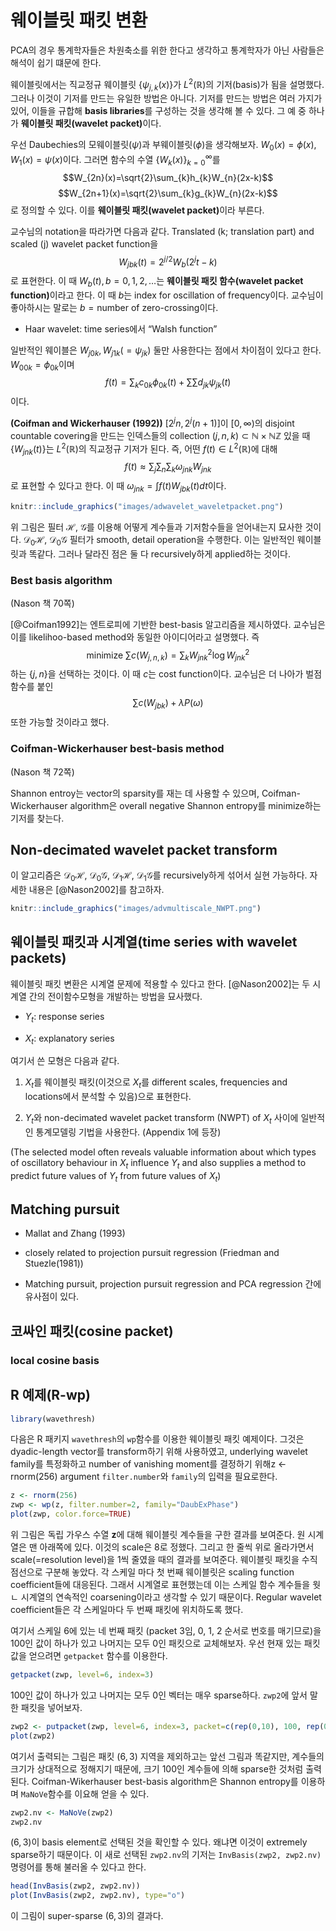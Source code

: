 # 웨이블릿 패킷 변환 {#packet}

PCA의 경우 통계학자들은 차원축소를 위한 한다고 생각하고 통계학자가 아닌 사람들은 해석이 쉽기 떄문에 한다.

웨이블릿에서는 직교정규 웨이블릿 $\{\psi_{j,k}(x)\}$가 $L^{2}(\mathbb{R})$의 기저(basis)가 됨을 설명했다. 그러나 이것이 기저를 만드는 유일한 방법은 아니다. 기저를 만드는 방법은 여러 가지가 있어, 이들을 규합해 **basis libraries**를 구성하는 것을 생각해 볼 수 있다. 그 예 중 하나가 **웨이블릿 패킷(wavelet packet)**이다.

우선 Daubechies의 모웨이블릿($\psi$)과 부웨이블릿($\phi$)을 생각해보자. $W_{0}(x)=\phi(x)$, $W_{1}(x)=\psi(x)$이다. 그러면 함수의 수열 $\{ W_{k}(x)\}_{k=0}^{\infty}$를
$$W_{2n}(x)=\sqrt{2}\sum_{k}h_{k}W_{n}(2x-k)$$
$$W_{2n+1}(x)=\sqrt{2}\sum_{k}g_{k}W_{n}(2x-k)$$
로 정의할 수 있다. 이를 **웨이블릿 패킷(wavelet packet)**이라 부른다.

교수님의 notation을 따라가면 다음과 같다. Translated (k; translation part) and scaled (j) wavelet packet function을
$$W_{jbk}(t)=2^{j/2}W_{b}(2^{j}t-k)$$
로 표현한다. 이 때 $W_{b}(t), b=0,1,2,\ldots$는 **웨이블릿 패킷 함수(wavelet packet function)**이라고 한다. 이 때 $b$는 index for oscillation of frequency이다. 교수님이 좋아하시는 말로는 $b= \text{number of zero-crossing}$이다.

<div class="example">

- Haar wavelet: time series에서 "Walsh function"

</div>

일반적인 웨이블은 $W_{j0k}, W_{j1k}(=\psi_{jk})$ 둘만 사용한다는 점에서 차이점이 있다고 한다. $W_{00k}=\phi_{0k}$이며
$$f(t)=\sum_{k}c_{0k}\phi_{0k}(t) +\sum\sum d_{jk}\psi_{jk}(t)$$
이다.

<div class="theorem">

**(Coifman and Wickerhauser (1992))** $[2^{j}n, 2^{j}(n+1)]$이 $[0,\infty)$의 disjoint countable covering을 만드는 인덱스들의 collection $(j,n,k)\subset \mathbb{N}\times \mathbb{N}\mathbb{Z}$ 있을 때 $\{W_{jnk}(t)\}$는 $L^{2}(\mathbb{R})$의 직교정규 기저가 된다. 즉, 어떤 $f(t)\in L^{2}(\mathbb{R})$에 대해
$$f(t)\approx \sum_{j}\sum_{n}\sum_{k}\omega_{jnk}W_{jnk}$$
로 표현할 수 있다고 한다. 이 때 $\omega_{jnk}=\int f(t)W_{jbk}(t)dt$이다.

</div>

```r
knitr::include_graphics("images/adwavelet_waveletpacket.png")
```

위 그림은 필터 $\mathcal{H}$, $\mathcal{G}$를 이용해 어떻게 계수들과 기저함수들을 얻어내는지 묘사한 것이다. $\mathcal{D}_{0}\mathcal{H}$, $\mathcal{D}_{0}\mathcal{G}$ 필터가 smooth, detail operation을 수행한다. 이는 일반적인 웨이블릿과 똑같다. 그러나 달라진 점은 둘 다 recursively하게 applied하는 것이다.

### Best basis algorithm

(Nason 책 70쪽)

[@Coifman1992]는 엔트로피에 기반한 best-basis 알고리즘을 제시하였다. 교수님은 이를 likelihoo-based method와 동일한 아이디어라고 설명했다. 즉
$$\text{minimize } \sum c(W_{j,n,k})=\sum_{k}W_{jnk}^{2}\log W_{jnk}^{2}$$
하는 $\{j,n\}$을 선택하는 것이다. 이 때 $c$는 cost function이다. 교수님은 더 나아가 벌점함수를 붙인
$$\sum c(W_{jbk})+\lambda P(\omega)$$
또한 가능할 것이라고 했다.

### Coifman-Wickerhauser best-basis method

(Nason 책 72쪽)

Shannon entroy는 vector의 sparsity를 재는 데 사용할 수 있으며, Coifman-Wickerhauser algorithm은 overall negative Shannon entropy를 minimize하는 기저를 찾는다.

## Non-decimated wavelet packet transform

이 알고리즘은 $\mathcal{D}_{0}\mathcal{H}$, $\mathcal{D}_{0}\mathcal{G}$, $\mathcal{D}_{1}\mathcal{H}$, $\mathcal{D}_{1}\mathcal{G}$를 recursively하게 섞어서 실현 가능하다. 자세한 내용은 [@Nason2002]를 참고하자.

```r
knitr::include_graphics("images/advmultiscale_NWPT.png")
```

## 웨이블릿 패킷과 시계열(time series with wavelet packets)

웨이블릿 패킷 변환은 시계열 문제에 적용할 수 있다고 한다. [@Nason2002]는 두 시계열 간의 전이함수모형을 개발하는 방법을 묘사했다.

- $Y_{t}$: response series

- $X_{t}$: explanatory series

여기서 쓴 모형은 다음과 같다.

1. $X_{t}$를 웨이블릿 패킷(이것으로 $X_{t}$를 different scales, frequencies and locations에서 분석할 수 있음)으로 표현한다.

2. $Y_{t}$와 non-decimated wavelet packet transform (NWPT) of $X_{t}$ 사이에 일반적인 통계모델링 기법을 사용한다. (Appendix 1에 등장)

(The selected model often reveals valuable information about which types of oscillatory behaviour in $X_{t}$ influence $Y_{t}$ and also supplies a method to predict future values of $Y_{t}$ from future values of $X_{t}$)

## Matching pursuit

- Mallat and Zhang (1993)

- closely related to projection pursuit regression (Friedman and Stuezle(1981))

- Matching pursuit, projection pursuit regression and PCA regression 간에 유사점이 있다.

## 코싸인 패킷(cosine packet)

### local cosine basis

## R 예제(R-wp)

```r
library(wavethresh)
```

다음은 R 패키지 `wavethresh`의 `wp`함수를 이용한 웨이블릿 패킷 예제이다. 그것은 dyadic-length vector를 transform하기 위해 사용하였고, underlying wavelet family를 특정화하고 number of vanishing moment를 결정하기 위해z <- rnorm(256) argument `filter.number`와 `family`의 입력을 필요로한다.

```r
z <- rnorm(256)
zwp <- wp(z, filter.number=2, family="DaubExPhase")
plot(zwp, color.force=TRUE)
```

위 그림은 독립 가우스 수열 $\mathbf{z}$에 대해 웨이블릿 계수들을 구한 결과를 보여준다. 원 시계열은 맨 아래쪽에 있다. 이것의 scale은 8로 정했다. 그리고 한 줄씩 위로 올라가면서 scale(=resolution level)을 1씩 줄였을 때의 결과를 보여준다. 웨이블릿 패킷을 수직 점선으로 구분해 놓았다. 각 스케일 마다 첫 번째 웨이블릿은 scaling function coefficient들에 대응된다. 그래서 시계열로 표현했는데 이는 스케일 함수 계수들을 웟ㄴ 시계열의 연속적인 coarsening이라고 생각할 수 있기 때문이다. Regular wavelet coefficient들은 각 스케일마다 두 번째 패킷에 위치하도록 했다.

여기서 스케일 6에 있는 네 번째 패킷 (packet 3임, 0, 1, 2 순서로 번호를 매기므로)을 100인 값이 하나가 있고 나머지는 모두 0인 패킷으로 교체해보자. 우선 현재 있는 패킷 값을 얻으려면 `getpacket` 함수를 이용한다.

```r
getpacket(zwp, level=6, index=3)
```

100인 값이 하나가 있고 나머지는 모두 0인 벡터는 매우 sparse하다. `zwp2`에 앞서 말한 패킷을 넣어보자.

```r
zwp2 <- putpacket(zwp, level=6, index=3, packet=c(rep(0,10), 100, rep(0,53)))
plot(zwp2)
```

여기서 출력되는 그림은 패킷 $(6,3)$ 지역을 제외하고는 앞선 그림과 똑같지만, 계수들의 크기가 상대적으로 정해지기 때문에, 크기 100인 계수들에 의해 sparse한 것처럼 출력된다. Coifman-Wikerhauser best-basis algorithm은 Shannon entropy를 이용하며 `MaNoVe`함수를 이요해 얻을 수 있다.

```r
zwp2.nv <- MaNoVe(zwp2)
zwp2.nv
```

$(6,3)$이 basis element로 선택된 것을 확인할 수 있다. 왜냐면 이것이 extremely sparse하기 때문이다. 이 새로 선택된 `zwp2.nv`의 기저는 `InvBasis(zwp2, zwp2.nv)` 명령어를 통해 불러올 수 있다고 한다.

```r
head(InvBasis(zwp2, zwp2.nv))
plot(InvBasis(zwp2, zwp2.nv), type="o")
```

이 그림이 super-sparse $(6,3)$의 결과다.
